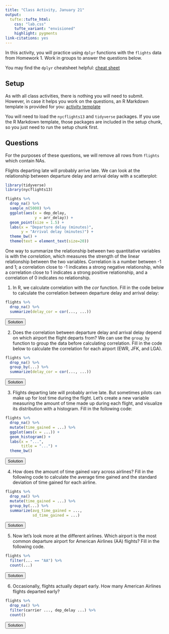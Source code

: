 ```yaml
---
title: "Class Activity, January 21"
output: 
  tufte::tufte_html:
    css: "lab.css"
    tufte_variant: "envisioned"
    highlight: pygments
link-citations: yes
---
```


In this activity, you will practice using `dplyr` functions with the `flights` data from Homework 1. Work in groups to answer the questions below.

You may find the `dplyr` cheatsheet helpful: [cheat sheet](https://raw.githubusercontent.com/rstudio/cheatsheets/master/data-transformation.pdf)

## Setup

As with all class activities, there is nothing you will need to submit. However, in case it helps you work on the questions, an R Markdown template is provided for you: [activity template](https://sta112-f21.github.io/class_activities/ca_lecture_5_template.Rmd)

You will need to load the `nycflights13` and `tidyverse` packages. If you use the R Markdown template, those packages are included in the setup chunk, so you just need to run the setup chunk first.

## Questions

For the purposes of these questions, we will remove all rows from `flights` which contain NAs.

Flights departing late will probably arrive late. We can look at the relationship between departure delay and arrival delay with a scatterplot:

```r
library(tidyverse)
library(nycflights13)

flights %>%
  drop_na() %>%
  sample_n(5000) %>%
  ggplot(aes(x = dep_delay,
             y = arr_delay)) +
  geom_point(size = 1.5) +
  labs(x = "Departure delay (minutes)",
       y = "Arrival delay (minutes)") +
  theme_bw() +
  theme(text = element_text(size=20))
```

One way to summarize the relationship between two quantitative variables is with the *correlation*, which measures the strength of the linear relationship between the two variables. Correlation is a number between -1 and 1; a correlation close to -1 indicates a strong negative relationship, while a correlation close to 1 indicates a strong positive relationship, and a correlation of 0 indicates no relationship.

1. In R, we calculate correlation with the *cor* function. Fill in the code below to calculate the correlation between departure delay and arrival delay:

```r
flights %>%
  drop_na() %>%
  summarize(delay_cor = cor(..., ...))
```

<SCRIPT>
function ShowAndHide(divid) {
    var x = document.getElementById(divid);
    if (x.style.display == 'none') {
        x.style.display = 'block';
    } else {
        x.style.display = 'none';
    }
}
</SCRIPT>

<BUTTON ONCLICK="ShowAndHide('q1_solution')">Solution</BUTTON>

<DIV ID="q1_solution" STYLE="display:none">
```r
flights %>%
  drop_na() %>%
  summarize(delay_cor = cor(dep_delay, arr_delay))
```
</DIV>

2. Does the correlation between departure delay and arrival delay depend on which airport the flight departs from? We can use the `group_by` function to group the data before calculating correlation. Fill in the code below to calculate the correlation for each airport (EWR, JFK, and LGA).

```r
flights %>%
  drop_na() %>%
  group_by(...) %>%
  summarize(delay_cor = cor(..., ...))
```

<BUTTON ONCLICK="ShowAndHide('q2_solution')">Solution</BUTTON>

<DIV ID="q2_solution" STYLE="display:none">
```r
flights %>%
  drop_na() %>%
  group_by(origin) %>%
  summarize(delay_cor = cor(dep_delay, arr_delay))
```
</DIV>

3. Flights departing late will probably arrive late. But sometimes pilots can make up for lost time during the flight. Let's create a new variable measuring the amount of time made up during each flight, and visualize its distribution with a histogram. Fill in the following code:

```r
flights %>%
  drop_na() %>%
  mutate(time_gained = ...) %>%
  ggplot(aes(x = ...)) +
  geom_histogram() +
  labs(x = "...",
       title = "...") +
  theme_bw()
```

<BUTTON ONCLICK="ShowAndHide('q3_solution')">Solution</BUTTON>

<DIV ID="q3_solution" STYLE="display:none">
```r
flights %>%
  drop_na() %>%
  mutate(time_gained = dep_delay - arr_delay) %>%
  ggplot(aes(x = time_gained)) +
  geom_histogram() +
  labs(x = "Time gained (minutes)",
       title = "Distribution of flight time gained") +
  theme_bw()
```
</DIV>

4. How does the amount of time gained vary across airlines? Fill in the following code to calculate the average time gained and the standard deviation of time gained for each airline.

```r
flights %>%
  drop_na() %>%
  mutate(time_gained = ...) %>%
  group_by(...) %>%
  summarize(avg_time_gained = ...,
            sd_time_gained = ...)
```

<BUTTON ONCLICK="ShowAndHide('q4_solution')">Solution</BUTTON>

<DIV ID="q4_solution" STYLE="display:none">
```r
flights %>%
  drop_na() %>%
  mutate(time_gained = dep_delay - arr_delay) %>%
  group_by(carrier) %>%
  summarize(avg_time_gained = mean(time_gained),
            sd_time_gained = sd(time_gained))
```
</DIV>

5. Now let's look more at the different airlines. Which airport is the most common departure airport for American Airlines (AA) flights? Fill in the following code.

```r
flights %>%
  filter(... == "AA") %>%
  count(...)
```

<BUTTON ONCLICK="ShowAndHide('q5_solution')">Solution</BUTTON>

<DIV ID="q5_solution" STYLE="display:none">
```r
flights %>%
  filter(carrier == "AA") %>%
  count(origin)
```
</DIV>

6. Occasionally, flights actually depart early. How many American Airlines flights departed early?

```r
flights %>%
  drop_na() %>%
  filter(carrier ..., dep_delay ...) %>%
  count()
```

<BUTTON ONCLICK="ShowAndHide('q6_solution')">Solution</BUTTON>

<DIV ID="q6_solution" STYLE="display:none">
```r
flights %>%
  drop_na() %>%
  filter(carrier == "AA", dep_delay < 0) %>%
  count()
```
</DIV>
